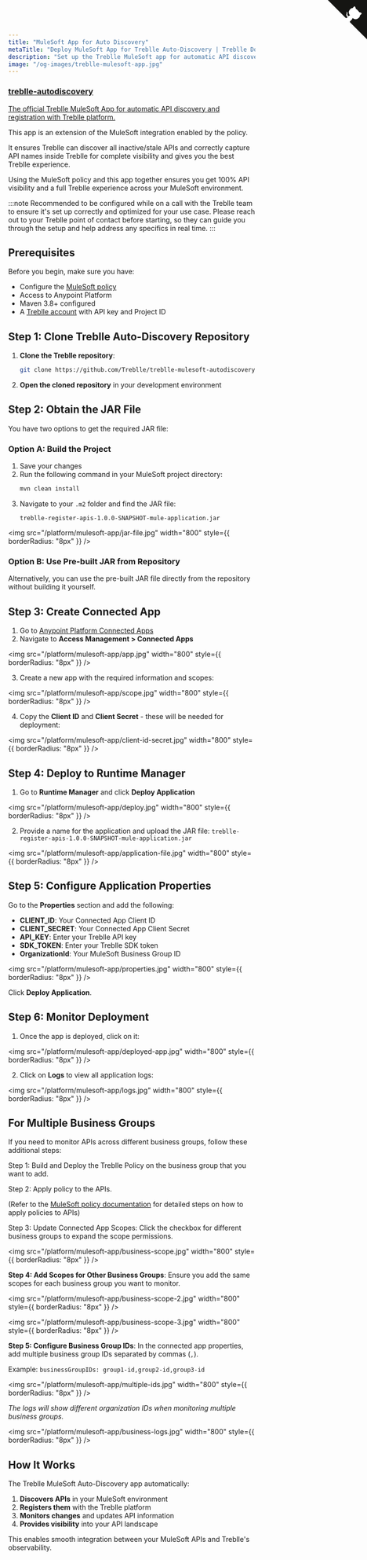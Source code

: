 ```yaml
---
title: "MuleSoft App for Auto Discovery"
metaTitle: "Deploy MuleSoft App for Treblle Auto-Discovery | Treblle Docs"
description: "Set up the Treblle MuleSoft app for automatic API discovery and registration. Deploy to Anypoint Platform with VS Code extension and monitor your APIs seamlessly."
image: "/og-images/treblle-mulesoft-app.jpg"
---
```


<div class="max-w-full mx-auto shadow-lg rounded-lg overflow-hidden">
  <a href="https://github.com/Treblle/autodiscovery" title="View source on GitHub" aria-label="View source on GitHub" class="relative no-underline">
    <div>
      <svg width="80" height="80" viewBox="0 0 250 250" style="fill:#151513; color:#fff; position: absolute; top: 0; border: 0; right: 0;" aria-hidden="true">
        <path d="M0,0 L115,115 L130,115 L142,142 L250,250 L250,0 Z"></path>
        <path d="M128.3,109.0 C113.8,99.7 119.0,89.6 119.0,89.6 C122.0,82.7 120.5,78.6 120.5,78.6 C119.2,72.0 123.4,76.3 123.4,76.3 C127.3,80.9 125.5,87.3 125.5,87.3 C122.9,97.6 130.6,101.9 134.4,103.2" fill="currentColor" style="transform-origin: 130px 106px;" class="octo-arm"></path>
        <path d="M115.0,115.0 C114.9,115.1 118.7,116.5 119.8,115.4 L133.7,101.6 C136.9,99.2 139.9,98.4 142.2,98.6 C133.8,88.0 127.5,74.4 143.8,58.0 C148.5,53.4 154.0,51.2 159.7,51.0 C160.3,49.4 163.2,43.6 171.4,40.1 C171.4,40.1 176.1,42.5 178.8,56.2 C183.1,58.6 187.2,61.8 190.9,65.4 C194.5,69.0 197.7,73.2 200.1,77.6 C213.8,80.2 216.3,84.9 216.3,84.9 C212.7,93.1 206.9,96.0 205.4,96.6 C205.1,102.4 203.0,107.8 198.3,112.5 C181.9,128.9 168.3,122.5 157.7,114.1 C157.9,116.9 156.7,120.9 152.7,124.9 L141.0,136.5 C139.8,137.7 141.6,141.9 141.8,141.8 Z" fill="currentColor" class="octo-body"></path>
      </svg>
    </div>
    <div class="grid grid-cols-4 gap-4 px-2 py-2">
      <div class="col-span-4">
        <h3 class="text-xl font-semibold">treblle-autodiscovery</h3>
        <p class="text-sm font-medium">The official Treblle MuleSoft App for automatic API discovery and registration with Treblle platform.</p>
      </div>
    </div>
  </a>
</div>

This app is an extension of the MuleSoft integration enabled by the policy.

It ensures Treblle can discover all inactive/stale APIs and correctly capture API names inside Treblle for complete visibility and gives you the best Treblle experience.

Using the MuleSoft policy and this app together ensures you get 100% API visibility and a full Treblle experience across your MuleSoft environment.

:::note
Recommended to be configured while on a call with the Treblle team to ensure it's set up correctly and optimized for your use case. Please reach out to your Treblle point of contact before starting, so they can guide you through the setup and help address any specifics in real time.
:::

## Prerequisites

Before you begin, make sure you have:

- Configure the [MuleSoft policy](https://docs.treblle.com/integrations/gateways/mulesoft/policy/)
- Access to Anypoint Platform
- Maven 3.8+ configured
- A [Treblle account](https://identity.treblle.com/) with API key and Project ID

## Step 1: Clone Treblle Auto-Discovery Repository

1. **Clone the Treblle repository**:
   ```bash
   git clone https://github.com/Treblle/treblle-mulesoft-autodiscovery.git
   ```

2. **Open the cloned repository** in your development environment

## Step 2: Obtain the JAR File

You have two options to get the required JAR file:

### Option A: Build the Project

1. Save your changes
2. Run the following command in your MuleSoft project directory:
   ```bash
   mvn clean install
   ```
3. Navigate to your `.m2` folder and find the JAR file:
   ```
   treblle-register-apis-1.0.0-SNAPSHOT-mule-application.jar
   ```

<img
  src="/platform/mulesoft-app/jar-file.jpg"
  width="800"
  style={{ borderRadius: "8px" }}
/>

### Option B: Use Pre-built JAR from Repository

Alternatively, you can use the pre-built JAR file directly from the repository without building it yourself.

## Step 3: Create Connected App

1. Go to [Anypoint Platform Connected Apps](https://anypoint.mulesoft.com/accounts/connectedApps)
2. Navigate to **Access Management > Connected Apps**

<img
  src="/platform/mulesoft-app/app.jpg"
  width="800"
  style={{ borderRadius: "8px" }}
/>

3. Create a new app with the required information and scopes:

<img
  src="/platform/mulesoft-app/scope.jpg"
  width="800"
  style={{ borderRadius: "8px" }}
/>

4. Copy the **Client ID** and **Client Secret** - these will be needed for deployment:

<img
  src="/platform/mulesoft-app/client-id-secret.jpg"
  width="800"
  style={{ borderRadius: "8px" }}
/>

## Step 4: Deploy to Runtime Manager

1. Go to **Runtime Manager** and click **Deploy Application**

<img
  src="/platform/mulesoft-app/deploy.jpg"
  width="800"
  style={{ borderRadius: "8px" }}
/>

2. Provide a name for the application and upload the JAR file: `treblle-register-apis-1.0.0-SNAPSHOT-mule-application.jar`

<img
  src="/platform/mulesoft-app/application-file.jpg"
  width="800"
  style={{ borderRadius: "8px" }}
/>

## Step 5: Configure Application Properties

Go to the **Properties** section and add the following:

- **CLIENT_ID**: Your Connected App Client ID
- **CLIENT_SECRET**: Your Connected App Client Secret  
- **API_KEY**: Enter your Treblle API key
- **SDK_TOKEN**: Enter your Treblle SDK token 
- **OrganizationId**: Your MuleSoft Business Group ID

<img
  src="/platform/mulesoft-app/properties.jpg"
  width="800"
  style={{ borderRadius: "8px" }}
/>

Click **Deploy Application**.

## Step 6: Monitor Deployment

1. Once the app is deployed, click on it:

<img
  src="/platform/mulesoft-app/deployed-app.jpg"
  width="800"
  style={{ borderRadius: "8px" }}
/>

2. Click on **Logs** to view all application logs:

<img
  src="/platform/mulesoft-app/logs.jpg"
  width="800"
  style={{ borderRadius: "8px" }}
/>

## For Multiple Business Groups

If you need to monitor APIs across different business groups, follow these additional steps:

Step 1: Build and Deploy the Treblle Policy on the business group that you want to add.

Step 2: Apply policy to the APIs. 

(Refer to the [MuleSoft policy documentation](https://docs.treblle.com/integrations/gateways/mulesoft/policy/#creating-and-deploying-the-custom-policy) for detailed steps on how to apply policies to APIs)

Step 3: Update Connected App Scopes: Click the checkbox for different business groups to expand the scope permissions.

<img
  src="/platform/mulesoft-app/business-scope.jpg"
  width="800"
  style={{ borderRadius: "8px" }}
/>

**Step 4: Add Scopes for Other Business Groups**: Ensure you add the same scopes for each business group you want to monitor.

<img
  src="/platform/mulesoft-app/business-scope-2.jpg"
  width="800"
  style={{ borderRadius: "8px" }}
/>

<img
  src="/platform/mulesoft-app/business-scope-3.jpg"
  width="800"
  style={{ borderRadius: "8px" }}
/>

**Step 5: Configure Business Group IDs**: In the connected app properties, add multiple business group IDs separated by commas (`,`).

   Example: `businessGroupIDs: group1-id,group2-id,group3-id`

<img
  src="/platform/mulesoft-app/multiple-ids.jpg"
  width="800"
  style={{ borderRadius: "8px" }}
/>

*The logs will show different organization IDs when monitoring multiple business groups.*

<img
  src="/platform/mulesoft-app/business-logs.jpg"
  width="800"
  style={{ borderRadius: "8px" }}
/>

## How It Works

The Treblle MuleSoft Auto-Discovery app automatically:

1. **Discovers APIs** in your MuleSoft environment
2. **Registers them** with the Treblle platform
3. **Monitors changes** and updates API information
4. **Provides visibility** into your API landscape

This enables smooth integration between your MuleSoft APIs and Treblle's observability.